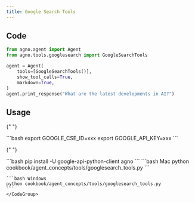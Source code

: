```yaml
---
title: Google Search Tools
---
```


## Code

```python cookbook/agent_concepts/tools/googlesearch_tools.py
from agno.agent import Agent
from agno.tools.googlesearch import GoogleSearchTools

agent = Agent(
    tools=[GoogleSearchTools()],
    show_tool_calls=True,
    markdown=True,
)
agent.print_response("What are the latest developments in AI?")
```

## Usage

<Steps>
  <Snippet file="create-venv-step.mdx" />

{" "}

<Step title="Set your API credentials">
  ```bash export GOOGLE_CSE_ID=xxx export GOOGLE_API_KEY=xxx ```
</Step>

{" "}

<Step title="Install libraries">
  ```bash pip install -U google-api-python-client agno ```
</Step>

  <Step title="Run Agent">
    <CodeGroup>
    ```bash Mac
    python cookbook/agent_concepts/tools/googlesearch_tools.py
    ```

    ```bash Windows
    python cookbook/agent_concepts/tools/googlesearch_tools.py
    ```
    </CodeGroup>

  </Step>
</Steps>
